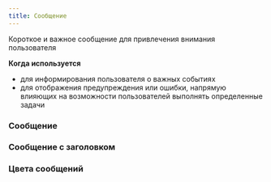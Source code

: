 ```yaml
---
title: Сообщение
---
```


Короткое и важное сообщение для привлечения внимания пользователя

**Когда используется**
- для информирования пользователя о важных событиях
- для отображения предупреждения или ошибки, напрямую влияющих на возможности пользователей выполнять определенные задачи

### Сообщение
<Sandbox height={130} projectId="uxcomponents_alerts_simple" />

### Сообщение с заголовком
<Sandbox height={200} projectId="uxcomponents_alerts_with_header"/>

### Цвета сообщений
<Sandbox height={550} projectId="uxcomponents_alerts_colors"/>

